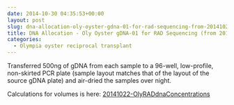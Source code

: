 ```yaml
---
date: 2014-10-30 04:35:53+00:00
layout: post
slug: dna-allocation-oly-oyster-gdna-01-for-rad-sequencing-from-20141022
title: DNA Allocation - Oly Oyster gDNA-01 for RAD Sequencing (from 20141022)
categories:
  - Olympia oyster reciprocal transplant
---
```


Transferred 500ng of gDNA from each sample to a 96-well, low-profile, non-skirted PCR plate (sample layout matches that of the layout of the source gDNA plate) and air-dried the samples over night.

Calculations for volumes is here: [20141022-OlyRADdnaConcentrations](https://docs.google.com/spreadsheets/d/1ikRj2DEvkgIyogSGpl2V_6a64XDUyCSlwdQFO8Qv1no/edit?usp=sharing)
